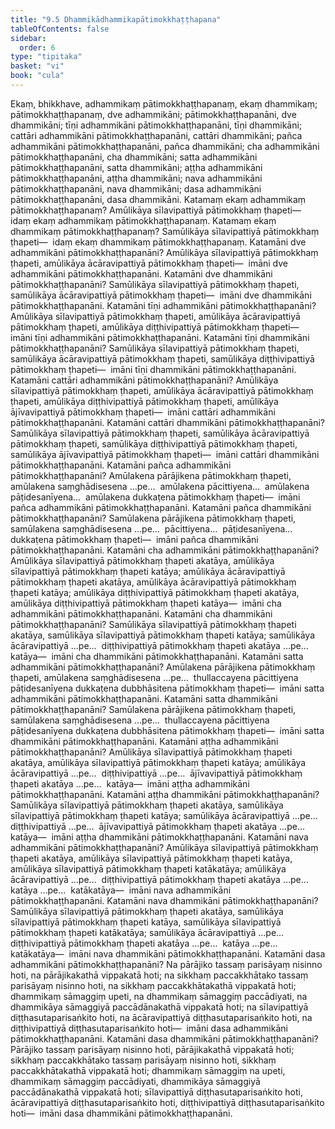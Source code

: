 ```yaml
---
title: "9.5 Dhammikādhammikapātimokkhaṭṭhapana"
tableOfContents: false
sidebar:
  order: 6
type: "tipitaka"
basket: "vi"
book: "cula"
---
```



<DynamicBreadcrumb />

<Division number="387" book="cula">

<Paragraph number="1883" book="cula">
Ekaṃ, bhikkhave, adhammikaṃ pātimokkhaṭṭhapanaṃ, ekaṃ dhammikaṃ; pātimokkhaṭṭhapanaṃ, dve adhammikāni; pātimokkhaṭṭhapanāni, dve dhammikāni; tīṇi adhammikāni pātimokkhaṭṭhapanāni, tīṇi dhammikāni; cattāri adhammikāni pātimokkhaṭṭhapanāni, cattāri dhammikāni; pañca adhammikāni pātimokkhaṭṭhapanāni, pañca dhammikāni; cha adhammikāni pātimokkhaṭṭhapanāni, cha dhammikāni; satta adhammikāni pātimokkhaṭṭhapanāni, satta dhammikāni; aṭṭha adhammikāni pātimokkhaṭṭhapanāni, aṭṭha dhammikāni; nava adhammikāni pātimokkhaṭṭhapanāni, nava dhammikāni; dasa adhammikāni pātimokkhaṭṭhapanāni, dasa dhammikāni.
</Paragraph>

<Paragraph number="1884" book="cula">
Katamaṃ ekaṃ adhammikaṃ pātimokkhaṭṭhapanaṃ? Amūlikāya sīlavipattiyā pātimokkhaṃ ṭhapeti—  idaṃ ekaṃ adhammikaṃ pātimokkhaṭṭhapanaṃ. Katamaṃ ekaṃ dhammikaṃ pātimokkhaṭṭhapanaṃ? Samūlikāya sīlavipattiyā pātimokkhaṃ ṭhapeti—  idaṃ ekaṃ dhammikaṃ pātimokkhaṭṭhapanaṃ.
</Paragraph>

<Paragraph number="1885" book="cula">
Katamāni dve adhammikāni pātimokkhaṭṭhapanāni? Amūlikāya sīlavipattiyā pātimokkhaṃ ṭhapeti, amūlikāya ācāravipattiyā pātimokkhaṃ ṭhapeti—  imāni dve adhammikāni pātimokkhaṭṭhapanāni. Katamāni dve dhammikāni pātimokkhaṭṭhapanāni? Samūlikāya sīlavipattiyā pātimokkhaṃ ṭhapeti, samūlikāya ācāravipattiyā pātimokkhaṃ ṭhapeti—  imāni dve dhammikāni pātimokkhaṭṭhapanāni.
</Paragraph>

<Paragraph number="1886" book="cula">
Katamāni tīṇi adhammikāni pātimokkhaṭṭhapanāni? Amūlikāya sīlavipattiyā pātimokkhaṃ ṭhapeti, amūlikāya ācāravipattiyā pātimokkhaṃ ṭhapeti, amūlikāya diṭṭhivipattiyā pātimokkhaṃ ṭhapeti—  imāni tīṇi adhammikāni pātimokkhaṭṭhapanāni. Katamāni tīṇi dhammikāni pātimokkhaṭṭhapanāni? Samūlikāya sīlavipattiyā pātimokkhaṃ ṭhapeti, samūlikāya ācāravipattiyā pātimokkhaṃ ṭhapeti, samūlikāya diṭṭhivipattiyā pātimokkhaṃ ṭhapeti—  imāni tīṇi dhammikāni pātimokkhaṭṭhapanāni.
</Paragraph>

<Paragraph number="1887" book="cula">
Katamāni cattāri adhammikāni pātimokkhaṭṭhapanāni? Amūlikāya sīlavipattiyā pātimokkhaṃ ṭhapeti, amūlikāya ācāravipattiyā pātimokkhaṃ ṭhapeti, amūlikāya diṭṭhivipattiyā pātimokkhaṃ ṭhapeti, amūlikāya ājīvavipattiyā pātimokkhaṃ ṭhapeti—  imāni cattāri adhammikāni pātimokkhaṭṭhapanāni. Katamāni cattāri dhammikāni pātimokkhaṭṭhapanāni? Samūlikāya sīlavipattiyā pātimokkhaṃ ṭhapeti, samūlikāya ācāravipattiyā pātimokkhaṃ ṭhapeti, samūlikāya diṭṭhivipattiyā pātimokkhaṃ ṭhapeti, samūlikāya ājīvavipattiyā pātimokkhaṃ ṭhapeti—  imāni cattāri dhammikāni pātimokkhaṭṭhapanāni.
</Paragraph>

<Paragraph number="1888" book="cula">
Katamāni pañca adhammikāni pātimokkhaṭṭhapanāni? Amūlakena pārājikena pātimokkhaṃ ṭhapeti, amūlakena saṃghādisesena …pe…  amūlakena pācittiyena…  amūlakena pāṭidesanīyena…  amūlakena dukkaṭena pātimokkhaṃ ṭhapeti—  imāni pañca adhammikāni pātimokkhaṭṭhapanāni. Katamāni pañca dhammikāni pātimokkhaṭṭhapanāni? Samūlakena pārājikena pātimokkhaṃ ṭhapeti, samūlakena saṃghādisesena …pe…  pācittiyena…  pāṭidesanīyena…  dukkaṭena pātimokkhaṃ ṭhapeti—  imāni pañca dhammikāni pātimokkhaṭṭhapanāni.
</Paragraph>

<Paragraph number="1889" book="cula">
Katamāni cha adhammikāni pātimokkhaṭṭhapanāni? Amūlikāya sīlavipattiyā pātimokkhaṃ ṭhapeti akatāya, amūlikāya sīlavipattiyā pātimokkhaṃ ṭhapeti katāya; amūlikāya ācāravipattiyā pātimokkhaṃ ṭhapeti akatāya, amūlikāya ācāravipattiyā pātimokkhaṃ ṭhapeti katāya; amūlikāya diṭṭhivipattiyā pātimokkhaṃ ṭhapeti akatāya, amūlikāya diṭṭhivipattiyā pātimokkhaṃ ṭhapeti katāya—  imāni cha adhammikāni pātimokkhaṭṭhapanāni. Katamāni cha dhammikāni pātimokkhaṭṭhapanāni? Samūlikāya sīlavipattiyā pātimokkhaṃ ṭhapeti akatāya, samūlikāya sīlavipattiyā pātimokkhaṃ ṭhapeti katāya; samūlikāya ācāravipattiyā …pe…  diṭṭhivipattiyā pātimokkhaṃ ṭhapeti akatāya …pe…  katāya—  imāni cha dhammikāni pātimokkhaṭṭhapanāni.
</Paragraph>

<Paragraph number="1890" book="cula">
Katamāni satta adhammikāni pātimokkhaṭṭhapanāni? Amūlakena pārājikena pātimokkhaṃ ṭhapeti, amūlakena saṃghādisesena …pe…  thullaccayena pācittiyena pāṭidesanīyena dukkaṭena dubbhāsitena pātimokkhaṃ ṭhapeti—  imāni satta adhammikāni pātimokkhaṭṭhapanāni. Katamāni satta dhammikāni pātimokkhaṭṭhapanāni? Samūlakena pārājikena pātimokkhaṃ ṭhapeti, samūlakena saṃghādisesena …pe…  thullaccayena pācittiyena pāṭidesanīyena dukkaṭena dubbhāsitena pātimokkhaṃ ṭhapeti—  imāni satta dhammikāni pātimokkhaṭṭhapanāni.
</Paragraph>

<Paragraph number="1891" book="cula">
Katamāni aṭṭha adhammikāni pātimokkhaṭṭhapanāni? Amūlikāya sīlavipattiyā pātimokkhaṃ ṭhapeti akatāya, amūlikāya sīlavipattiyā pātimokkhaṃ ṭhapeti katāya; amūlikāya ācāravipattiyā …pe…  diṭṭhivipattiyā …pe…  ājīvavipattiyā pātimokkhaṃ ṭhapeti akatāya …pe…  katāya—  imāni aṭṭha adhammikāni pātimokkhaṭṭhapanāni. Katamāni aṭṭha dhammikāni pātimokkhaṭṭhapanāni? Samūlikāya sīlavipattiyā pātimokkhaṃ ṭhapeti akatāya, samūlikāya sīlavipattiyā pātimokkhaṃ ṭhapeti katāya; samūlikāya ācāravipattiyā …pe…  diṭṭhivipattiyā …pe…  ājīvavipattiyā pātimokkhaṃ ṭhapeti akatāya …pe…  katāya—  imāni aṭṭha dhammikāni pātimokkhaṭṭhapanāni.
</Paragraph>

<Paragraph number="1892" book="cula">
Katamāni nava adhammikāni pātimokkhaṭṭhapanāni? Amūlikāya sīlavipattiyā pātimokkhaṃ ṭhapeti akatāya, amūlikāya sīlavipattiyā pātimokkhaṃ ṭhapeti katāya, amūlikāya sīlavipattiyā pātimokkhaṃ ṭhapeti katākatāya; amūlikāya ācāravipattiyā …pe…  diṭṭhivipattiyā pātimokkhaṃ ṭhapeti akatāya …pe…  katāya …pe…  katākatāya—  imāni nava adhammikāni pātimokkhaṭṭhapanāni. Katamāni nava dhammikāni pātimokkhaṭṭhapanāni? Samūlikāya sīlavipattiyā pātimokkhaṃ ṭhapeti akatāya, samūlikāya sīlavipattiyā pātimokkhaṃ ṭhapeti katāya, samūlikāya sīlavipattiyā pātimokkhaṃ ṭhapeti katākatāya; samūlikāya ācāravipattiyā …pe…  diṭṭhivipattiyā pātimokkhaṃ ṭhapeti akatāya …pe…  katāya …pe…  katākatāya—  imāni nava dhammikāni pātimokkhaṭṭhapanāni.
</Paragraph>

<Paragraph number="1893" book="cula">
Katamāni dasa adhammikāni pātimokkhaṭṭhapanāni? Na pārājiko tassaṃ parisāyaṃ nisinno hoti, na pārājikakathā vippakatā hoti; na sikkhaṃ paccakkhātako tassaṃ parisāyaṃ nisinno hoti, na sikkhaṃ paccakkhātakathā vippakatā hoti; dhammikaṃ sāmaggiṃ upeti, na dhammikaṃ sāmaggiṃ paccādiyati, na dhammikāya sāmaggiyā paccādānakathā vippakatā hoti; na sīlavipattiyā diṭṭhasutaparisaṅkito hoti, na ācāravipattiyā diṭṭhasutaparisaṅkito hoti, na diṭṭhivipattiyā diṭṭhasutaparisaṅkito hoti—  imāni dasa adhammikāni pātimokkhaṭṭhapanāni. Katamāni dasa dhammikāni pātimokkhaṭṭhapanāni? Pārājiko tassaṃ parisāyaṃ nisinno hoti, pārājikakathā vippakatā hoti; sikkhaṃ paccakkhātako tassaṃ parisāyaṃ nisinno hoti, sikkhaṃ paccakkhātakathā vippakatā hoti; dhammikaṃ sāmaggiṃ na upeti, dhammikaṃ sāmaggiṃ paccādiyati, dhammikāya sāmaggiyā paccādānakathā vippakatā hoti; sīlavipattiyā diṭṭhasutaparisaṅkito hoti, ācāravipattiyā diṭṭhasutaparisaṅkito hoti, diṭṭhivipattiyā diṭṭhasutaparisaṅkito hoti—  imāni dasa dhammikāni pātimokkhaṭṭhapanāni.
</Paragraph>
</Division>